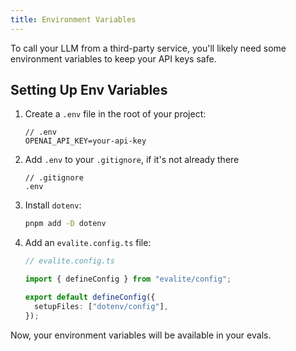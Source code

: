 ```yaml
---
title: Environment Variables
---
```



To call your LLM from a third-party service, you'll likely need some environment variables to keep your API keys safe.

## Setting Up Env Variables

<Steps>

1. Create a `.env` file in the root of your project:

   ```
   // .env
   OPENAI_API_KEY=your-api-key
   ```

2. Add `.env` to your `.gitignore`, if it's not already there

   ```
   // .gitignore
   .env
   ```

3. Install `dotenv`:

   ```bash
   pnpm add -D dotenv
   ```

4. Add an `evalite.config.ts` file:

   ```ts
   // evalite.config.ts

   import { defineConfig } from "evalite/config";

   export default defineConfig({
     setupFiles: ["dotenv/config"],
   });
   ```

</Steps>

Now, your environment variables will be available in your evals.
